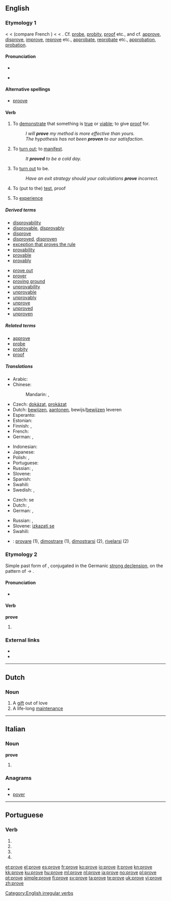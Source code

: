 {{also|prøve}}
==English==
{{rank|working|breath|camp|990|prove|engaged|America|servant}}

===Etymology 1===
< {{etyl|enm}} {{term|prove|lang=enm}} < {{etyl|fro}} {{term|prover}} (compare French {{term|prouver}}) < {{etyl|la}} {{term|probare||to test, try, examine, approve, show to be good or fit, prove}} < {{term|probus||good, excellent}}. Cf. [[probe]], [[probity]], [[proof]] etc., and cf. [[approve]], [[disprove]], [[improve]], [[reprove]] etc., [[approbate]], [[reprobate]] etc., [[approbation]], [[probation]].

====Pronunciation====
* {{IPA|/pɹuːv/}}
* {{audio|en-us-prove.ogg|Audio (US)}}
*: {{rhymes|uːv}}

====Alternative spellings====
* [[proove]]

====Verb====
{{en-verb|proves|proving|proved|'''[[proved]] '''or''' [[proven]]'''}}

# {{transitive}} To [[demonstrate]] that something is [[true]] or [[viable]]; to give [[proof]] for.
#: ''I will '''prove''' my method is more effective than yours.''
#: ''The hypothesis has not been '''proven''' to our satisfaction.''
# {{intransitive}} To [[turn out]]; to [[manifest]].
#: ''It '''proved''' to be a cold day.''
# {{context|copulative}} To [[turn out]] to be.
#: ''Have an exit strategy should your calculations '''prove''' incorrect.''
# {{transitive}} To (put to the) [[test]], proof
# {{Archaic}} To [[experience]]

=====Derived terms=====
{{top2}}
* [[disprovability]]
* [[disprovable]], [[disprovably]]
* [[disprove]]
* [[disproved]], [[disproven]]
* [[exception that proves the rule]]
* [[provability]]
* [[provable]]
* [[provably]]
{{mid2}}
* [[prove out]]
* [[prover]]
* [[proving ground]]
* [[unprovability]]
* [[unprovable]]
* [[unprovably]]
* [[unprove]]
* [[unproved]]
* [[unproven]]
{{bottom}}

=====Related terms=====
* [[approve]]
* [[probe]]
* [[probity]]
* [[proof]]

=====Translations=====
{{trans-top|to demonstrate that something is true; to give proof for}}
* Arabic: {{t|ar|أثبت|tr='athbata}}
* Chinese:
*: Mandarin: {{t|cmn|證明|sc=Hani}},  {{t|cmn|证明|tr=zhèngmíng|sc=Hani}}
* Czech: [[dokázat]], [[prokázat]]
* Dutch: [[bewijzen]], [[aantonen]], bewijs/[[bewijzen]] leveren
* Esperanto: {{t-|eo|pruvi|xs=Esperanto}}
* Estonian: {{t|et|tõestama}}
* Finnish: {{t+|fi|todistaa}}, {{t-|fi|näyttää toteen}}
* French: {{t+|fr|prouver}}
* German: {{t+|de|beweisen}},  {{t+|de|prüfen}}
{{trans-mid}}
* Indonesian: {{t+|id|bukti|alt=membuktikan|xs=Indonesian}}
* Japanese: {{t|ja|証明する|tr=shōmei-suru}}
* Polish: {{t+|pl|dowodzić}}, {{t|pl|udowadniać}}
* Portuguese: {{t+|pt|provar}}
* Russian: {{t|ru|доказывать|tr=dokázyvat'}} {{impf}}, {{t+|ru|доказать|tr=dokazát'}} {{pf}}
* Slovene: {{t-|sl|dokazati}}
* Spanish: {{t+|es|probar}}
* Swahili: {{t+|sw|hakiki|xs=Swahili}}
* Swedish: {{t+|sv|visa}}, {{t+|sv|bevisa}}
{{trans-bottom}}

{{trans-top|to turn out; to manifest}}
* Czech: {{t+|cs|ukázat}} se
* Dutch: {{t+|nl|blijken}}, {{t+|nl|uitwijzen}}
* German: {{t|de|sich herausstellen}},  {{t|de|sich zeigen}}
{{trans-mid}}
* Russian: {{t+|ru|оказываться|tr=okázyvat's'a}} {{impf}}, {{t+|ru|оказаться|tr=okazát's'a}} {{pf}}
* Slovene: [[izkazati se]]
* Swahili: {{t+|sw|hakiki|xs=Swahili}}
{{trans-bottom}}

{{checktrans-top}}
* {{ttbc|Italian}}: [[provare]] (1), [[dimostrare]] (1), [[dimostrarsi]] (2), [[rivelarsi]] (2)
{{trans-bottom}}

===Etymology 2===
Simple past form of {{term|proove|lang=en}}, conjugated in the Germanic [[strong declension]], on the pattern of {{term|choose|lang=en}} → {{term|chose|lang=en}}.

====Pronunciation====
* {{a|RP}} {{IPA|/pɹəʊv/}}

====Verb====
'''prove'''

# {{past tense of|proove}}

===External links===
* {{R:Webster 1913}}
* {{R:Century 1911}}

[[Category:English irregular verbs]]

----

==Dutch==

===Noun===
{{nl-noun|proven|provetje|}}

# A [[gift]] out of love
# A life-long [[maintenance]]

----

==Italian==

===Noun===
'''prove''' {{f}}

# {{plural of|[[prova]]|lang=Italian}}

===Anagrams===
* {{alphagram|eoprv}}
* [[pover#Italian|pover]]

----

==Portuguese==

===Verb===
{{pt-verb form}}

# {{pt-verb form of|[[provar]]|ar|subjunctive|present|singular|first}}
# {{pt-verb form of|[[provar]]|ar|subjunctive|present|singular|third}}
# {{pt-verb form of|[[provar]]|ar|imperative|affirmative|singular|third|}}
# {{pt-verb form of|[[provar]]|ar|imperative|negative|singular|third|}}

[[et:prove]]
[[el:prove]]
[[es:prove]]
[[fr:prove]]
[[ko:prove]]
[[io:prove]]
[[it:prove]]
[[kn:prove]]
[[kk:prove]]
[[ku:prove]]
[[hu:prove]]
[[ml:prove]]
[[nl:prove]]
[[ja:prove]]
[[no:prove]]
[[pl:prove]]
[[pt:prove]]
[[simple:prove]]
[[fi:prove]]
[[sv:prove]]
[[ta:prove]]
[[te:prove]]
[[uk:prove]]
[[vi:prove]]
[[zh:prove]]